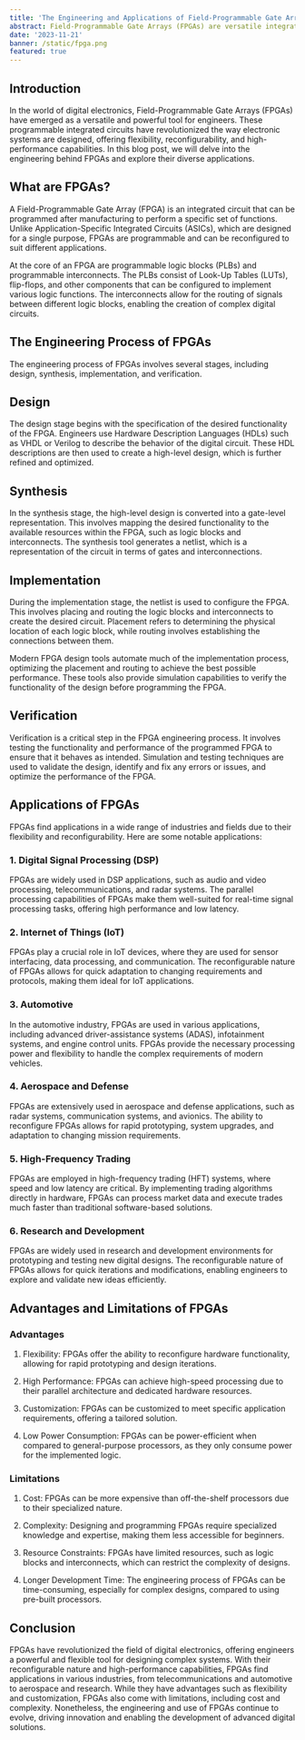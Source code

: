 ```yaml
---
title: 'The Engineering and Applications of Field-Programmable Gate Arrays (FPGAs)'
abstract: Field-Programmable Gate Arrays (FPGAs) are versatile integrated circuits allowing post-manufacturing programming for specific functions
date: '2023-11-21'
banner: /static/fpga.png
featured: true
---
```

## Introduction
In the world of digital electronics, Field-Programmable Gate Arrays (FPGAs) have emerged as a versatile and powerful tool for engineers. 
These programmable integrated circuits have revolutionized the way electronic systems are designed, offering flexibility, reconfigurability, and high-performance capabilities. In this blog post, we will delve into the engineering behind FPGAs and explore their diverse applications.

## What are FPGAs?

A Field-Programmable Gate Array (FPGA) is an integrated circuit that can be programmed after manufacturing to perform a specific set of functions. Unlike Application-Specific Integrated Circuits (ASICs), which are designed for a single purpose, FPGAs are programmable and can be reconfigured to suit different applications.

At the core of an FPGA are programmable logic blocks (PLBs) and programmable interconnects. The PLBs consist of Look-Up Tables (LUTs), flip-flops, and other components that can be configured to implement various logic functions. The interconnects allow for the routing of signals between different logic blocks, enabling the creation of complex digital circuits.

## The Engineering Process of FPGAs

The engineering process of FPGAs involves several stages, including design, synthesis, implementation, and verification.

## Design

The design stage begins with the specification of the desired functionality of the FPGA. Engineers use Hardware Description Languages (HDLs) such as VHDL or Verilog to describe the behavior of the digital circuit. These HDL descriptions are then used to create a high-level design, which is further refined and optimized.

## Synthesis

In the synthesis stage, the high-level design is converted into a gate-level representation. This involves mapping the desired functionality to the available resources within the FPGA, such as logic blocks and interconnects. The synthesis tool generates a netlist, which is a representation of the circuit in terms of gates and interconnections.

## Implementation

During the implementation stage, the netlist is used to configure the FPGA. This involves placing and routing the logic blocks and interconnects to create the desired circuit. Placement refers to determining the physical location of each logic block, while routing involves establishing the connections between them.

Modern FPGA design tools automate much of the implementation process, optimizing the placement and routing to achieve the best possible performance. These tools also provide simulation capabilities to verify the functionality of the design before programming the FPGA.

## Verification

Verification is a critical step in the FPGA engineering process. It involves testing the functionality and performance of the programmed FPGA to ensure that it behaves as intended. Simulation and testing techniques are used to validate the design, identify and fix any errors or issues, and optimize the performance of the FPGA.

## Applications of FPGAs

FPGAs find applications in a wide range of industries and fields due to their flexibility and reconfigurability. Here are some notable applications:

### 1. Digital Signal Processing (DSP)
FPGAs are widely used in DSP applications, such as audio and video processing, telecommunications, and radar systems. The parallel processing capabilities of FPGAs make them well-suited for real-time signal processing tasks, offering high performance and low latency.

### 2. Internet of Things (IoT)
FPGAs play a crucial role in IoT devices, where they are used for sensor interfacing, data processing, and communication. The reconfigurable nature of FPGAs allows for quick adaptation to changing requirements and protocols, making them ideal for IoT applications.

### 3. Automotive
In the automotive industry, FPGAs are used in various applications, including advanced driver-assistance systems (ADAS), infotainment systems, and engine control units. FPGAs provide the necessary processing power and flexibility to handle the complex requirements of modern vehicles.

### 4. Aerospace and Defense
FPGAs are extensively used in aerospace and defense applications, such as radar systems, communication systems, and avionics. The ability to reconfigure FPGAs allows for rapid prototyping, system upgrades, and adaptation to changing mission requirements.

### 5. High-Frequency Trading
FPGAs are employed in high-frequency trading (HFT) systems, where speed and low latency are critical. By implementing trading algorithms directly in hardware, FPGAs can process market data and execute trades much faster than traditional software-based solutions.

### 6. Research and Development
FPGAs are widely used in research and development environments for prototyping and testing new digital designs. The reconfigurable nature of FPGAs allows for quick iterations and modifications, enabling engineers to explore and validate new ideas efficiently.

## Advantages and Limitations of FPGAs

### Advantages
1. Flexibility: FPGAs offer the ability to reconfigure hardware functionality, allowing for rapid prototyping and design iterations.

2. High Performance: FPGAs can achieve high-speed processing due to their parallel architecture and dedicated hardware resources.

3. Customization: FPGAs can be customized to meet specific application requirements, offering a tailored solution.

4. Low Power Consumption: FPGAs can be power-efficient when compared to general-purpose processors, as they only consume power for the implemented logic.

### Limitations
1. Cost: FPGAs can be more expensive than off-the-shelf processors due to their specialized nature.

2. Complexity: Designing and programming FPGAs require specialized knowledge and expertise, making them less accessible for beginners.

3. Resource Constraints: FPGAs have limited resources, such as logic blocks and interconnects, which can restrict the complexity of designs.

4. Longer Development Time: The engineering process of FPGAs can be time-consuming, especially for complex designs, compared to using pre-built processors.

## Conclusion

FPGAs have revolutionized the field of digital electronics, offering engineers a powerful and flexible tool for designing complex systems. With their reconfigurable nature and high-performance capabilities, FPGAs find applications in various industries, from telecommunications and automotive to aerospace and research. While they have advantages such as flexibility and customization, FPGAs also come with limitations, including cost and complexity. Nonetheless, the engineering and use of FPGAs continue to evolve, driving innovation and enabling the development of advanced digital solutions.
